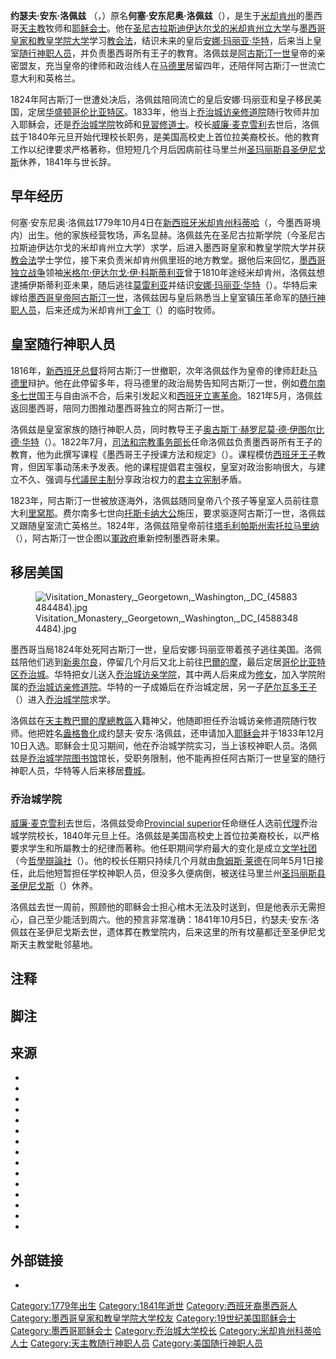 {{noteTA
|G1=USState
|G2=People
|G3=Places
}}
{{Infobox officeholder
| name             = 约瑟夫·洛佩兹
| honorific-suffix = [[耶稣会|SJ]]
| office           = 乔治城大学代理校长
| predecessor      = [[威廉·麦克雪利|威廉·麦克雪利]]
| successor        = [[詹姆斯·莱德|詹姆斯·莱德]]
| caption          = 头戴西班牙[[四角帽|四角帽]]的洛佩兹
| image            = Joseph A. Lopez portrait.jpg
| honorific_prefix = [[牧师大人|牧师大人]]
| birth_name       = 何塞·安东尼奥·洛佩兹
| birth_date       = {{birth date|1779|10|04}}
| death_date       = {{death date and age|1841|10|05|1779|10|04}}
| death_place      = 美国马里兰州[[聖瑪麗斯縣_(馬里蘭州)|圣玛丽斯县]][[圣伊尼戈斯_(马里兰州)|圣伊尼戈斯]]
| resting_place    = [[圣伊格纳修斯天主教堂|圣伊格纳修斯教堂]]
| birth_place      = [[新西班牙總督轄區|新西班牙]][[科蒂哈|科蒂哈]]
| termstart        = 1840年1月1日
| termend          = 1840年5月1日
| alma_mater       = {{unbulleted list |[[圣尼古拉斯迪伊达尔戈的米却肯州立大学|圣尼古拉斯迪伊达尔戈的米却肯州立大学]] |[[墨西哥皇家和教皇学院大学|墨西哥皇家和教皇学院大学]]}}
| honorific_suffix = [[耶稣会|S.J.]]
}}

'''约瑟夫·安东·洛佩兹''' {{post-nominals|list=[[耶稣会|SJ]]}}（{{lang-en|Joseph Anton Lopez}}，{{bd|1779年|10月4日|1841年|10月5日}}）原名'''何塞·安东尼奥·洛佩兹'''（{{lang|es|José Antonio López}}）{{refn|group="注"|有来源称洛佩兹名“约瑟普”（{{lang|en|Josep}}）{{sfn|Ávila Rueda|2019}}。}}，是生于[[米却肯州|米却肯州]]的墨西哥[[天主教會|天主教]]牧师和[[耶稣会|耶稣会士]]。他在[[圣尼古拉斯迪伊达尔戈的米却肯州立大学|圣尼古拉斯迪伊达尔戈的米却肯州立大学]]与[[墨西哥皇家和教皇学院大学|墨西哥皇家和教皇学院大学]]学习[[教会法_(天主教会)|教会法]]，结识未来的皇后[[安娜·玛丽亚·华特|安娜·玛丽亚·华特]]，后来当上皇室[[随行神职人员|随行神职人员]]，并负责墨西哥所有王子的教育。洛佩兹是[[阿古斯汀一世_(墨西哥)|阿古斯汀一世]]皇帝的亲密盟友，充当皇帝的律师和政治线人在[[马德里|马德里]]居留四年，还陪伴阿古斯汀一世流亡意大利和英格兰。

1824年阿古斯汀一世遭处决后，洛佩兹陪同流亡的皇后安娜·玛丽亚和皇子移民美国，定居[[华盛顿哥伦比亚特区|华盛顿哥伦比亚特区]]。1833年，他当上[[乔治城访亲修道院|乔治城访亲修道院]]随行牧师并加入耶稣会，还是[[乔治城大学|乔治城学院]]牧師和[[見習修道士|見習修道士]]。校长[[威廉·麦克雪利|威廉·麦克雪利]]去世后，洛佩兹于1840年元旦开始代理校长职务，是美国高校史上首位拉美裔校长。他的教育工作以纪律要求严格著称，但短短几个月后因病前往马里兰州[[聖瑪麗斯縣_(馬里蘭州)|圣玛丽斯县]][[圣伊尼戈斯_(马里兰州)|圣伊尼戈斯]]休养，1841年与世长辞。

== 早年经历 ==
何塞·安东尼奥·洛佩兹1779年10月4日在[[新西班牙總督轄區|新西班牙]][[米却肯州|米却肯州]][[科蒂哈|科蒂哈]]（{{lang|es|Cotija de la Paz}}，今墨西哥境内）出生{{cfn|Mendizabal|1972|p=21}}。他的家族经营牧场{{sfn|Ávila Rueda|2019}}，声名显赫{{cfn|Easby-Smith|1907|p=75}}。洛佩兹先在圣尼古拉斯学院（今圣尼古拉斯迪伊达尔戈的米却肯州立大学）求学，后进入墨西哥皇家和教皇学院大学并获[[教会法_(天主教会)|教会法]]学士学位，接下来负责米却肯州佩里班的地方教堂。据他后来回忆，[[墨西哥独立战争|墨西哥独立战争]]领袖[[米格尔·伊达尔戈·伊·科斯蒂利亚|米格尔·伊达尔戈·伊·科斯蒂利亚]]曾于1810年途经米却肯州，洛佩兹想逮捕伊斯蒂利亚未果，随后逃往[[莫雷利亚|莫雷利亚]]并结识[[安娜·玛丽亚·华特|安娜·玛丽亚·华特]]（{{lang|en|Ana María Huarte}}）。华特后来嫁给[[墨西哥君主列表|墨西哥皇帝]][[阿古斯汀一世_(墨西哥)|阿古斯汀一世]]，洛佩兹因与皇后熟悉当上皇室镇压革命军的[[随行神职人员|随行神职人员]]，后来还成为米却肯州[[丁金丁|丁金丁]]（{{lang|es|Tingüindín}}）的临时牧师。{{sfn|Ávila Rueda|2019}}

== 皇室随行神职人员 ==
1816年，[[新西班牙总督|新西班牙总督]]将阿古斯汀一世撤职，次年洛佩兹作为皇帝的律师赶赴[[马德里|马德里]]辩护。他在此停留多年，将马德里的政治局势告知阿古斯汀一世，例如[[费尔南多七世|费尔南多七世]]国王与自由派不合，后来引发起义和[[西班牙立憲革命|西班牙立憲革命]]。1821年5月，洛佩兹返回墨西哥，陪同力图推动墨西哥独立的阿古斯汀一世。{{sfn|Ávila Rueda|2019}}

洛佩兹是皇室家族的随行神职人员，同时教导王子[[奥古斯丁·赫罗尼莫·德·伊图尔比德·华特|奥古斯丁·赫罗尼莫·德·伊图尔比德·华特]]（{{lang|es|Agustín Jerónimo de Iturbide y Huarte}}）。1822年7月，[[墨西哥公共教育部|司法和宗教事务部长]]任命洛佩兹负责墨西哥所有王子的教育，他为此撰写课程《墨西哥王子授课方法和规定》（{{lang|es|''Método y reglamento de instrucción de los príncipes mexicanos''}}）。课程模仿[[西班牙皇室|西班牙王子]]教育，但因军事动荡未予发表。{{sfn|Ávila Rueda|2019}}他的课程提倡君主强权，皇室对政治影响很大，与建立不久、强调与[[代議民主制|代議民主制]]分享政治权力的[[君主立宪制|君主立宪制]]矛盾{{cfn|López|2012|p=178}}。

1823年，阿古斯汀一世被放逐海外，洛佩兹随同皇帝八个孩子等皇室人员前往意大利[[里窝那|里窝那]]{{cfn|Bancroft|1885|p=804}}。费尔南多七世向[[托斯卡纳统治者列表|托斯卡纳大公]]施压，要求驱逐阿古斯汀一世，洛佩兹又跟随皇室流亡英格兰{{cfn|Bancroft|1885|pp=806–807}}。1824年，洛佩兹陪皇帝前往[[塔毛利帕斯州|塔毛利帕斯州]][[索托拉马里纳|索托拉马里纳]]（{{lang|es|Soto la Marina}}），阿古斯汀一世企图以[[軍政府|軍政府]]重新控制墨西哥未果{{sfn|Ávila Rueda|2019}}。

== 移居美国 ==
[[File:Visitation_Monastery,_Georgetown,_Washington,_DC_(45883484484).jpg|thumb]]

墨西哥当局1824年处死阿古斯汀一世，皇后安娜·玛丽亚带着孩子逃往美国{{cfn|Ryan|1904|p=16}}。洛佩兹陪他们逃到[[新奥尔良|新奥尔良]]，停留几个月后又北上前往[[巴爾的摩|巴爾的摩]]，最后定居[[华盛顿哥伦比亚特区|哥伦比亚特区]][[乔治城_(华盛顿特区)|乔治城]]{{refn|group="注"|乔治城本是哥伦比亚特区范围内的独立城市，后于1871年合并{{cfn|Dodd|1909|p=40}}。}}{{cfn|Iturbide|1916|p=39}}。华特把女儿送入[[乔治城访亲预科学校|乔治城访亲学院]]，其中两人后来成为[[修女|修女]]，加入学院附属的[[乔治城访亲修道院|乔治城访亲修道院]]。华特的一子成婚后在乔治城定居{{cfn|Ryan|1904|p=16}}，另一子[[萨尔瓦多·德·伊图尔维德-华特|萨尔瓦多王子]]（{{lang|en|Prince Salvador}}）进入[[乔治城大学|乔治城学院]]求学{{sfn|Miranda|2000}}。

洛佩兹在[[天主教巴爾的摩總教區|天主教巴爾的摩總教區]]入籍神父{{refn|group="注"|1939年[[天主教華盛頓總教區|天主教華盛頓總教區]]设立前，哥伦比亚特区由[[天主教巴爾的摩總教區|巴尔的摩总教区]]管辖{{sfn|Catholic Standard|2014}}}}，他随即担任乔治城访亲修道院随行牧师{{cfn|Ryan|1904|p=16}}。他把姓名[[盎格魯化|盎格魯化]]成约瑟夫·安东·洛佩兹{{cfn|Devitt|1933|p=316}}，还申请加入[[耶稣会|耶稣会]]并于1833年12月10日入选{{cfn|Shea|1891|p=123}}。耶稣会士见习期间，他在乔治城学院实习{{cfn|Devitt|1933|pp=316–317}}，当上该校神职人员{{cfn|Ryan|1904|p=16}}。洛佩兹是[[乔治城大学图书馆|乔治城学院图书馆]]馆长{{sfn|Ávila Rueda|2019}}，受职务限制，他不能再担任阿古斯汀一世皇室的随行神职人员，华特等人后来移居[[費城|費城]]{{cfn|Iturbide|1916|p=40}}。

=== 乔治城学院 ===
[[威廉·麦克雪利|威廉·麦克雪利]]去世后，洛佩兹受命[[省级会长|Provincial superior]]任命继任人选前[[代理_(政治)|代理]]乔治城学院校长{{cfn|Shea|1891|p=124}}，1840年元旦上任{{cfn|Easby-Smith|1907|p=75}}{{cfn|Curran|1993|p=121}}。洛佩兹是美国高校史上首位拉美裔校长{{refn|group="注"|还有文献称他是美国高校史上首位[[西班牙裔|西班牙裔]]校长{{sfn|Miranda|2000}}。}}{{sfn|Ávila Rueda|2019}}，以严格要求学生和所屬教士的纪律而著称{{cfn|Shea|1891|p=124}}。他任职期间学府最大的变化是成立[[大学文学社团|文学社团]]（今[[哲學辯論社|哲學辯論社]]（{{lang|en|Philodemic Society}}）{{cfn|Shea|1891|p=124}}。他的校长任期只持续几个月就由[[詹姆斯·莱德|詹姆斯·莱德]]在同年5月1日接任{{cfn|Senior Class of Georgetown University|1939|p=30}}，此后他短暂担任学校神职人员，但没多久便病倒{{cfn|Ryan|1904|p=17}}{{cfn|Shea|1891|p=124}}，被送往马里兰州[[聖瑪麗斯縣_(馬里蘭州)|圣玛丽斯县]][[圣伊尼戈斯_(马里兰州)|圣伊尼戈斯]]（{{lang|en|St. Inigoes}}）休养{{cfn|Ryan|1904|p=16}}。

洛佩兹去世一周前，照顾他的耶稣会士担心棺木无法及时送到，但是他表示无需担心，自己至少能活到周六。他的预言非常准确：{{cfn|Ryan|1904|p=17}}1841年10月5日，约瑟夫·安东·洛佩兹在圣伊尼戈斯去世，遗体葬在教堂院内，后来这里的所有坟墓都迁至圣伊尼戈斯天主教堂毗邻墓地{{cfn|Devitt|1931|p=225}}。

== 注释 ==
{{reflist|group="注"}}

== 脚注 ==
{{Reflist|25em}}

== 来源 ==
{{refbegin}}
* {{Cite book | last = Bancroft | first = Hubert Howe | url = https://books.google.co.jp/books?id=MfdAAAAAIAAJ&pg=PA804&redir_esc=y#v=onepage&q&f=false | title = The Works of Hubert Howe Bancroft: History of Mexico, Vol. IV, 1804–1824 | publisher = A. L. Bancroft & Company | year = 1885 | volume = XII | location = San Francisco | oclc = 880110225 | access-date = 2021-01-09 | ref = harv | archive-url = https://web.archive.org/web/20200429000950/https://books.google.com/books?id=MfdAAAAAIAAJ&pg=PA804#v=onepage&q&f=false | archive-date = 2020-04-29 | dead-url = no | via = Google Books}}
* {{Cite book | url = https://books.google.co.jp/books?id=wTnIE1HixpYC&pg=PA121&redir_esc=y#v=onepage&q&f=false | title = The Bicentennial History of Georgetown University: From Academy to University, 1789–1889 | last = Curran | first = Robert Emmett | publisher = Georgetown University Press | year = 1993 | isbn = 978-0-87840-485-8 | volume = 1 | location = Washington, D.C. | access-date = 2021-01-09 | ref = harv | archive-url = https://web.archive.org/web/20190918014554/https://books.google.com/books?id=wTnIE1HixpYC&pg=PA121#v=onepage&q&f=false | archive-date = 2019-09-18 | dead-url = no | via = Google Books}}
* {{Cite journal | last = Devitt | first = Edward I. | date = 1931-06-01 | title = History of the Maryland-New York Province: Part I, St. Inigoes, St. Mary's County, Maryland | url = http://jesuitarchives.wpengine.com/wp-content/uploads/2015/02/woodstock-060.pdf | dead-url = no | journal = Woodstock Letters | volume = LX | issue = 2 | pages = 199–226 | archive-url = https://web.archive.org/web/20200428203727/http://jesuitarchives.wpengine.com/wp-content/uploads/2015/02/woodstock-060.pdf | archive-date = 2020-04-28 | access-date = 2021-01-09 | via = Jesuit Archives | ref = harv}}
* {{Cite news | last = Ávila Rueda | first = Alfredo | ref = harv | archive-date = 2020-10-22 | url = https://relatosehistorias.mx/nuestras-historias/josep-lopez-quien-fue-este-sacerdote-que-estuvo-punto-de-capturar-miguel-hidalgo | title = Josep Lopez, ¿Quién fue Este Sacerdote que Estuvo a Punto de Capturar a Miguel Hidalgo? | date = 2019-03-12 | work = Relatos e Historias en Mexico | access-date = 2021-01-09 | dead-url = no | archive-url = https://web.archive.org/web/20201022002818/https://relatosehistorias.mx/nuestras-historias/josep-lopez-quien-fue-este-sacerdote-que-estuvo-punto-de-capturar-miguel-hidalgo}}
* {{Cite journal | last = Devitt | first = Edward I. | date = 1933-10-01 | title = History of the Maryland-New York Province: IX, The Province in the Year 1833 | url = http://jesuitarchives.wpengine.com/wp-content/uploads/2015/02/woodstock-062.pdf | dead-url = no | journal = Woodstock Letters | volume = LXII | issue = 3 | pages = 309–348 | archive-url = https://web.archive.org/web/20210105084928/http://jesuitarchives.wpengine.com/wp-content/uploads/2015/02/woodstock-062.pdf | archive-date = 2021-01-05 | access-date = 2021-01-05 | via = Jesuit Archives | ref = harv}}
* {{Cite book | url = https://archive.org/details/governmentdistr01doddgoog | page = [https://archive.org/details/governmentdistr01doddgoog/page/n46 40] | title = The Government of the District of Columbia: A Study in Federal and Municipal Administration | last = Dodd | first = Walter Farleigh | publisher = John Byrne & Co. | year = 1909 | location = Washington, D.C. | oclc = 2485653 | access-date = 2021-01-09 | via = [[互联网档案馆|Internet Archive]] | ref = harv}}
* {{Cite book | url = https://books.google.co.jp/books?id=DxUUAAAAIAAJ&pg=PA75&redir_esc=y | title = Georgetown University in the District of Columbia, 1789–1907 | last = Easby-Smith | first = James Stanislaus | publisher = Lewis Publishing Company | year = 1907 | volume = 1 | location = New York | oclc = 633425041 | access-date = 2021-01-09 | archive-url = https://web.archive.org/web/20181218052303/https://books.google.com/books?id=DxUUAAAAIAAJ&pg=PA75#v=onepage&q&f=false | archive-date = 2018-12-18 | dead-url = no | via = Google Books | ref = harv}}
* {{Cite journal | last = Iturbide | first = Augustin de | date = 1916-03 | title = Don Agustin de Iturbide | journal = Records of the American Catholic Historical Society of Philadelphia | volume = 27 | issue = 1 | pages = 16–44 | jstor = 44208365 | ref = harv}}
* {{Cite book | url = https://jesuitarchives.omeka.net/items/show/829 | title = Catalogus Defunctorum: Numerical Range 0.1 through 1.600 | last = Mendizabal | first = Rufo | publisher = Jesuit Archives: Central United States | year = 1972 | location = Rome | pages = 1–29 | access-date = 2021-01-09 | ref = harv | archive-url = https://web.archive.org/web/20200804115136/https://jesuitarchives.omeka.net/items/show/829 | archive-date = 2020-08-04 | dead-url = no}}
* {{cite journal | last = López | first = José Antonio | title = Método y reglamento de instrucción de los príncipes mexicanos, 1822 | journal = Estudios de historia moderna y contemporánea de México | date = 2012-12 | issue = 44 | pages = 175–194 | url = http://www.scielo.org.mx/scielo.php?pid=S0185-26202012000200005&script=sci_arttext | access-date = 2021-01-09 | ref = harv | archive-date = 2020-07-20 | dead-url = no | archive-url = https://web.archive.org/web/20200720150748/http://www.scielo.org.mx/scielo.php?pid=S0185-26202012000200005&script=sci_arttext}}
* {{Cite journal | last = Ryan | first = John J. | date = 1904-05-01 | title = Our Scholasticate – An Account of its Growth and History to the Opening of Woodstock, 1805–1869 | ref = harv | url = http://jesuitarchives.wpengine.com/wp-content/uploads/2015/02/woodstock-033.pdf | dead-url = no | journal = Woodstock Letters | volume = XXXIII | issue = 1 | pages = 16–17 | archive-url = https://web.archive.org/web/20200310215448/http://jesuitarchives.wpengine.com/wp-content/uploads/2015/02/woodstock-033.pdf | archive-date = 2020-03-10 | access-date = 2021-01-09 | via = Jesuit Archives}}
* {{cite book | author = Senior Class of Georgetown University | title = Domesday booke 1939 | year = 1939 | hdl = 10822/559454 | ref = harv}}
* {{Cite book | title = Memorial of the First Century of Georgetown College, D.C. | last = Shea | first = John Gilmary | publisher = P. F. Collier | year = 1891 | volume = 3 | location = Washington, D.C. | pages = 123–124 | chapter = Chapter XVIII: Father Joseph A. Lopez, S.J. | oclc = 960066298 | access-date = 2021-01-09 | ref = harv | chapter-url = https://books.google.co.jp/books?id=YdRAAAAAIAAJ&pg=PA123&redir_esc=y#v=onepage&q&f=false | archive-url = https://web.archive.org/web/20190130001325/https://books.google.com/books?id=YdRAAAAAIAAJ&pg=PA123#v=onepage&q&f=false | archive-date = 2019-01-30 | dead-url = no | via = Google Books}}
* {{Cite news | last = Miranda | first = Manuel | url = https://thehoya.com/georgetown-has-rich-hispanic-heritage/ | title = Georgetown Has Rich Hispanic Heritage | date = 2000-11-07 | work = The Hoya | access-date = 2021-01-09 | archive-url = https://web.archive.org/web/20190918015603/https://thehoya.com/georgetown-has-rich-hispanic-heritage/ | dead-url = no | archive-date = 2019-09-18 | ref = harv}}
* {{cite news | title = Timeline for Archdiocese of Washington | url = https://cathstan.org/news/local/timeline-for-archdiocese-of-washington | access-date = 2021-01-09 | author = Catholic Standard | publisher = Archdiocese of Washington | date = 2014-09-24 | ref = harv | archive-url = https://web.archive.org/web/20190328180114/https://cathstan.org/news/local/timeline-for-archdiocese-of-washington | archive-date = 2019-03-28 | dead-url = no}}
{{refend}}

== 外部链接 ==
{{Commons category|Joseph A. Lopez}}
* {{Find a Grave|71206518}}

{{s-start}}
{{s-aca}}
{{s-bef|before=[[威廉·麦克雪利|威廉·麦克雪利]]}}
{{s-ttl|title=乔治城大学代理校长|years=1840年}}
{{s-aft|after=[[詹姆斯·莱德|詹姆斯·莱德]]}}
{{s-end}}

{{乔治城大学校长}}
{{Portal bar|人物|天主教|美国}}
{{Authority control}}

{{DEFAULTSORT:Lopez, Joseph A.}}
[[Category:1779年出生|Category:1779年出生]]
[[Category:1841年逝世|Category:1841年逝世]]
[[Category:西班牙裔墨西哥人|Category:西班牙裔墨西哥人]]
[[Category:墨西哥皇家和教皇学院大学校友|Category:墨西哥皇家和教皇学院大学校友]]
[[Category:19世纪美国耶稣会士|Category:19世纪美国耶稣会士]]
[[Category:墨西哥耶稣会士|Category:墨西哥耶稣会士]]
[[Category:乔治城大学校长|Category:乔治城大学校长]]
[[Category:米却肯州科蒂哈人士|Category:米却肯州科蒂哈人士]]
[[Category:天主教随行神职人员|Category:天主教随行神职人员]]
[[Category:美国随行神职人员|Category:美国随行神职人员]]
{{Good article}}
